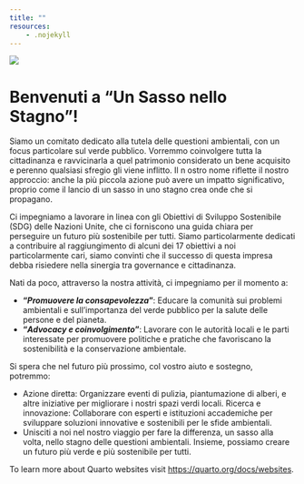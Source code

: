 ```yaml
---
title: ""
resources:
    - .nojekyll
---
```

![](assets/img/logo_USNS.jpeg){height=350; fig-align="left"}




# **Benvenuti a "Un Sasso nello Stagno"!**

Siamo un comitato dedicato alla tutela delle questioni ambientali, con un focus particolare sul verde pubblico. Vorremmo coinvolgere tutta la cittadinanza e ravvicinarla a quel patrimonio considerato un bene acquisito e perenno qualsiasi sfregio gli viene inflitto.  Il n
ostro nome riflette il nostro approccio: anche la più piccola azione può avere un impatto significativo, proprio come il lancio di un sasso in uno stagno crea onde che si propagano.

Ci impegniamo a lavorare in linea con gli Obiettivi di Sviluppo Sostenibile (SDG) delle Nazioni Unite, che ci forniscono una guida chiara per perseguire un futuro più sostenibile per tutti. Siamo particolarmente dedicati a contribuire al raggiungimento di alcuni dei 17 obiettivi a noi particolarmente cari, siamo convinti che il successo di questa impresa debba risiedere nella sinergia tra governance e cittadinanza.

Nati da poco, attraverso la nostra attività, ci impegniamo per il momento a:

- **"*Promuovere la consapevolezza*"**: Educare la comunità sui problemi ambientali e sull'importanza del verde pubblico per la salute delle persone e del pianeta.
- **"*Advocacy e coinvolgimento*"**: Lavorare con le autorità locali e le parti interessate per promuovere politiche e pratiche che favoriscano la sostenibilità e la conservazione ambientale.

Si spera che nel futuro più prossimo, col vostro aiuto e sostegno, potremmo:

- Azione diretta: Organizzare eventi di pulizia, piantumazione di alberi, e altre iniziative per migliorare i nostri spazi verdi locali.
Ricerca e innovazione: Collaborare con esperti e istituzioni accademiche per sviluppare soluzioni innovative e sostenibili per le sfide ambientali.
- Unisciti a noi nel nostro viaggio per fare la differenza, un sasso alla volta, nello stagno delle questioni ambientali. Insieme, possiamo creare un futuro più verde e più sostenibile per tutti.






[]: # (This is a comment)

[]: # "And this is a comment"

[]: # 'Also this is a comment'

[//]: # (Yet another comment)

[comment]: # (Still another comment)

[comment]: # (Since the trick uses reference link, it will possibly raise some warnings, especially for duplication if several in the documents, i.e., [WARNING] Duplicate link reference '[]'.)

<!-- 
![logo](https://assets.digitalocean.com/articles/alligator/boo.svg "a title")
-->

To learn more about Quarto websites visit <https://quarto.org/docs/websites>.
